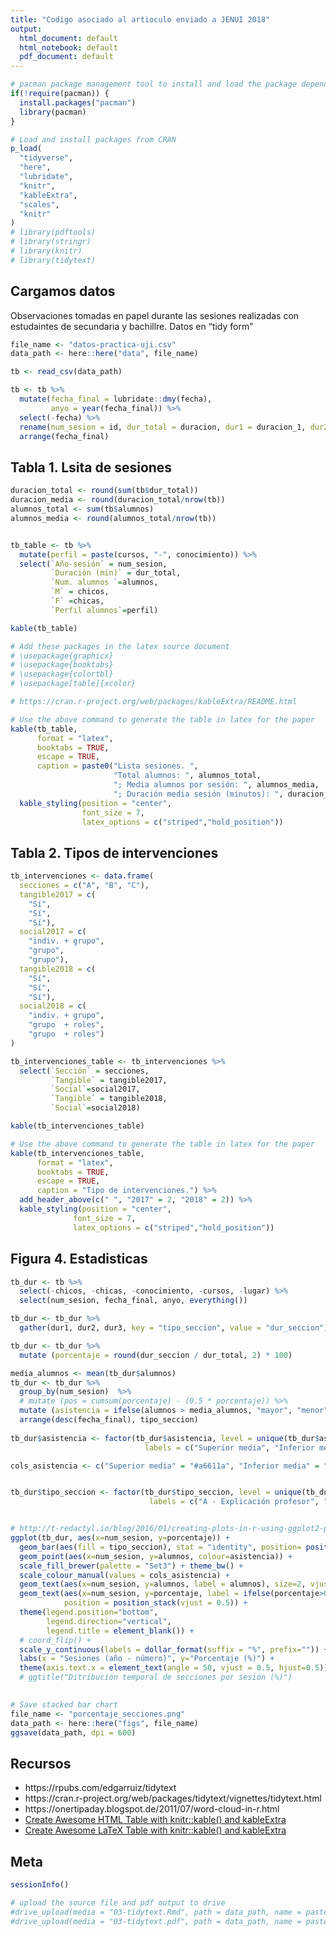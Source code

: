 ```yaml
---
title: "Codigo asociado al artioculo enviado a JENUI 2018"
output:
  html_document: default
  html_notebook: default
  pdf_document: default
---
```


```r
# pacman package management tool to install and load the package dependencies.
if(!require(pacman)) {
  install.packages("pacman")
  library(pacman)
}

# Load and install packages from CRAN
p_load(
  "tidyverse",
  "here",
  "lubridate",
  "knitr",
  "kableExtra",
  "scales",
  "knitr"
)
# library(pdftools)
# library(stringr)
# library(knitr)
# library(tidytext)

```

## Cargamos datos 

Observaciones tomadas en papel durante las sesiones realizadas con estudaintes de secundaria y bachillre. Datos en "tidy form"

```r
file_name <- "datos-practica-uji.csv"
data_path <- here::here("data", file_name)

tb <- read_csv(data_path)

tb <- tb %>%
  mutate(fecha_final = lubridate::dmy(fecha), 
         anyo = year(fecha_final)) %>%
  select(-fecha) %>%
  rename(num_sesion = id, dur_total = duracion, dur1 = duracion_1, dur2 = duracion_2, dur3 = duracion_3) %>%
  arrange(fecha_final)


```

## Tabla 1. Lsita de sesiones  

```r

duracion_total <- round(sum(tb$dur_total))
duracion_media <- round(duracion_total/nrow(tb))
alumnos_total <- sum(tb$alumnos)
alumnos_media <- round(alumnos_total/nrow(tb))


tb_table <- tb %>%
  mutate(perfil = paste(cursos, "-", conocimiento)) %>%
  select(`Año-sesión` = num_sesion, 
         `Duración (min)` = dur_total, 
         `Num. alumnos `=alumnos, 
         `M` = chicos,
         `F` =chicas, 
         `Perfil alumnos`=perfil)

kable(tb_table)

```

```r

# Add these packages in the latex source document
# \usepackage{graphicx}
# \usepackage{booktabs}
# \usepackage{colortbl}
# \usepackage[table]{xcolor}

# https://cran.r-project.org/web/packages/kableExtra/README.html

# Use the above command to generate the table in latex for the paper
kable(tb_table,
      format = "latex", 
      booktabs = TRUE, 
      escape = TRUE,
      caption = paste0("Lista sesiones. ",
                       "Total alumnos: ", alumnos_total, 
                       "; Media alumnos por sesión: ", alumnos_media,
                       "; Duración media sesión (minutos): ", duracion_media)) %>%
  kable_styling(position = "center", 
                font_size = 7,
                latex_options = c("striped","hold_position"))
```

## Tabla 2. Tipos de intervenciones


```r
tb_intervenciones <- data.frame(
  secciones = c("A", "B", "C"),
  tangible2017 = c(
    "Sí",
    "Sí",
    "Sí"),
  social2017 = c(
    "indiv. + grupo",
    "grupo",
    "grupo"),
  tangible2018 = c(
    "Sí",
    "Sí",
    "Sí"),
  social2018 = c(
    "indiv. + grupo",
    "grupo  + roles",
    "grupo  + roles")
)

tb_intervenciones_table <- tb_intervenciones %>%
  select(`Sección` = secciones, 
         `Tangible` = tangible2017, 
         `Social`=social2017,
         `Tangible` = tangible2018,
         `Social`=social2018)

kable(tb_intervenciones_table)

```


```r

# Use the above command to generate the table in latex for the paper
kable(tb_intervenciones_table, 
      format = "latex", 
      booktabs = TRUE, 
      escape = TRUE,
      caption = "Tipo de intervenciones.") %>%
  add_header_above(c(" ", "2017" = 2, "2018" = 2)) %>%
  kable_styling(position = "center", 
              font_size = 7,
              latex_options = c("striped","hold_position"))

```


## Figura 4. Estadisticas 

```r
tb_dur <- tb %>%
  select(-chicos, -chicas, -conocimiento, -cursos, -lugar) %>%
  select(num_sesion, fecha_final, anyo, everything())

tb_dur <- tb_dur %>%
  gather(dur1, dur2, dur3, key = "tipo_seccion", value = "dur_seccion")

tb_dur <- tb_dur %>%
  mutate (porcentaje = round(dur_seccion / dur_total, 2) * 100)

media_alumnos <- mean(tb_dur$alumnos)  
tb_dur <- tb_dur %>%
  group_by(num_sesion)  %>%
  # mutate (pos = cumsum(porcentaje) - (0.5 * porcentaje)) %>%
  mutate (asistencia = ifelse(alumnos > media_alumnos, "mayor", "menor")) %>%
  arrange(desc(fecha_final), tipo_seccion)
  
tb_dur$asistencia <- factor(tb_dur$asistencia, level = unique(tb_dur$asistencia),
                              labels = c("Superior media", "Inferior media"))

cols_asistencia <- c("Superior media" = "#a6611a", "Inferior media" = "#dfc27d")


tb_dur$tipo_seccion <- factor(tb_dur$tipo_seccion, level = unique(tb_dur$tipo_seccion),
                               labels = c("A - Explicación profesor", "B - Proyecto guiado", "C - Proyecto libre"))


# http://t-redactyl.io/blog/2016/01/creating-plots-in-r-using-ggplot2-part-4-stacked-bar-plots.html
ggplot(tb_dur, aes(x=num_sesion, y=porcentaje)) + 
  geom_bar(aes(fill = tipo_seccion), stat = "identity", position= position_stack(reverse = TRUE)) +
  geom_point(aes(x=num_sesion, y=alumnos, colour=asistencia)) +
  scale_fill_brewer(palette = "Set3") + theme_bw() +
  scale_colour_manual(values = cols_asistencia) +
  geom_text(aes(x=num_sesion, y=alumnos, label = alumnos), size=2, vjust = 1, nudge_y = -1) +
  geom_text(aes(x=num_sesion, y=porcentaje, label = ifelse(porcentaje>0, paste(porcentaje, "%"), "")), 
            position = position_stack(vjust = 0.5)) +
  theme(legend.position="bottom", 
        legend.direction="vertical",
        legend.title = element_blank()) +
  # coord_flip() +
  scale_y_continuous(labels = dollar_format(suffix = "%", prefix="")) +
  labs(x = "Sesiones (año - número)", y="Porcentaje (%)") +
  theme(axis.text.x = element_text(angle = 50, vjust = 0.5, hjust=0.5))
  # ggtitle("Ditribución temporal de secciones por sesión (%)")
  

```


```r
# Save stacked bar chart
file_name <- "porcentaje_secciones.png"
data_path <- here::here("figs", file_name)
ggsave(data_path, dpi = 600)
```


## Recursos

* https://rpubs.com/edgarruiz/tidytext
* https://cran.r-project.org/web/packages/tidytext/vignettes/tidytext.html
* https://onertipaday.blogspot.de/2011/07/word-cloud-in-r.html
* [Create Awesome HTML Table with knitr::kable() and kableExtra](http://haozhu233.github.io/kableExtra/awesome_table_in_html.html)
* [Create Awesome LaTeX Table with knitr::kable() and kableExtra](http://haozhu233.github.io/kableExtra/awesome_table_in_pdf.pdf)

\newpage
## Meta

```r
sessionInfo()
```

```r
# upload the source file and pdf output to drive
#drive_upload(media = "03-tidytext.Rmd", path = data_path, name = paste0("text-analysis.Rmd"))
#drive_upload(media = "03-tidytext.pdf", path = data_path, name = paste0("text-analysis.pdf"))


```

